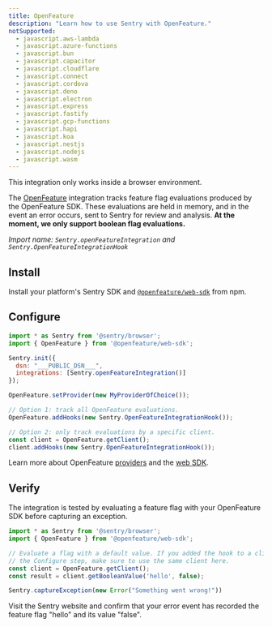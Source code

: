 ```yaml
---
title: OpenFeature
description: "Learn how to use Sentry with OpenFeature."
notSupported:
  - javascript.aws-lambda
  - javascript.azure-functions
  - javascript.bun
  - javascript.capacitor
  - javascript.cloudflare
  - javascript.connect
  - javascript.cordova
  - javascript.deno
  - javascript.electron
  - javascript.express
  - javascript.fastify
  - javascript.gcp-functions
  - javascript.hapi
  - javascript.koa
  - javascript.nestjs
  - javascript.nodejs
  - javascript.wasm
---
```


<PlatformContent includePath="feature-flags/prerelease-alert" />

<Alert level="info">

This integration only works inside a browser environment.

</Alert>

The [OpenFeature](https://openfeature.dev/) integration tracks feature flag evaluations produced by the OpenFeature SDK. These evaluations are held in memory, and in the event an error occurs, sent to Sentry for review and analysis. **At the moment, we only support boolean flag evaluations.**

_Import name: `Sentry.openFeatureIntegration` and `Sentry.OpenFeatureIntegrationHook`_

## Install

Install your platform's Sentry SDK and [`@openfeature/web-sdk`](https://www.npmjs.com/package/@openfeature/web-sdk) from npm.

## Configure

```JavaScript
import * as Sentry from '@sentry/browser';
import { OpenFeature } from '@openfeature/web-sdk';

Sentry.init({
  dsn: "___PUBLIC_DSN___",
  integrations: [Sentry.openFeatureIntegration()]
});

OpenFeature.setProvider(new MyProviderOfChoice());

// Option 1: track all OpenFeature evaluations.
OpenFeature.addHooks(new Sentry.OpenFeatureIntegrationHook());

// Option 2: only track evaluations by a specific client.
const client = OpenFeature.getClient();
client.addHooks(new Sentry.OpenFeatureIntegrationHook());
```

Learn more about OpenFeature [providers](https://openfeature.dev/docs/reference/concepts/provider) and the [web SDK](https://openfeature.dev/docs/reference/technologies/client/web/).

## Verify

The integration is tested by evaluating a feature flag with your OpenFeature SDK before capturing an exception.

```JavaScript
import * as Sentry from '@sentry/browser';
import { OpenFeature } from '@openfeature/web-sdk';

// Evaluate a flag with a default value. If you added the hook to a client in
// the Configure step, make sure to use the same client here.
const client = OpenFeature.getClient();
const result = client.getBooleanValue('hello', false);

Sentry.captureException(new Error("Something went wrong!"))
```

Visit the Sentry website and confirm that your error event has recorded the feature flag "hello" and its value "false".

<PlatformContent includePath="feature-flags/next-steps" />
